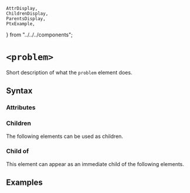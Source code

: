     AttrDisplay,
    ChildrenDisplay,
    ParentsDisplay,
    PtxExample,
} from "../../../components";

# `<problem>`

Short description of what the `problem` element does.

## Syntax

### Attributes

<AttrDisplay name="problem" />

### Children

The following elements can be used as children.

<ChildrenDisplay name="problem" />

### Child of

This element can appear as an immediate child of the following elements.

<ParentsDisplay name="problem" />

## Examples

    